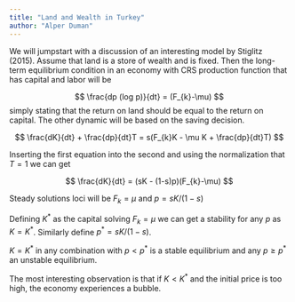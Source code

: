 ```yaml
---
title: "Land and Wealth in Turkey"
author: "Alper Duman"
---
```


We will jumpstart with a discussion of an interesting model by Stiglitz (2015).
Assume that land is a store of wealth and is fixed.
Then the long-term equilibrium condition in an economy with CRS production function that has capital and labor will be

$$
\frac{dp (log p)}{dt} = (F_{k}-\mu)
$$
simply stating that the return on land should be equal to the return on capital. 
The other dynamic will be based on the saving decision. 

$$
\frac{dK}{dt} + \frac{dp}{dt}T = s(F_{k}K - \mu K  + \frac{dp}{dt}T)
$$


Inserting the first equation into the second and using the normalization that $T=1$ we can get

$$
\frac{dK}{dt} = (sK - (1-s)p)(F_{k}-\mu)
$$

Steady solutions loci will be $F_{k} = \mu$ and $p = sK/(1-s)$

Defining $K^{*}$ as the capital solving $F_{k} = \mu$ we can get a stability for any $p$ as $K=K^{*}$.
Similarly define $p^{*} = sK/(1-s)$. 

$K=K^{*}$ in any combination with $p < p^{*}$ is a stable equilibrium and any $p\geq p^{*}$ an unstable equilibrium.

The most interesting observation is that if $K < K^{*}$ and the initial price is too high, the economy experiences a bubble.


